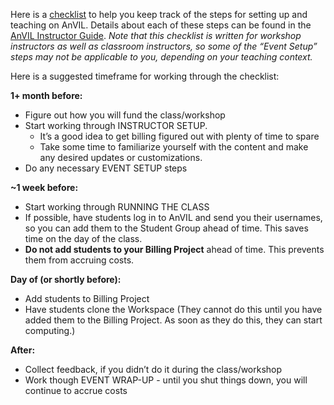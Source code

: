 Here is a [checklist](https://docs.google.com/document/d/1-HqQqH_qlkHwRua8-b92MyKQcEmcl0Nk37rSYqP49aw/edit) to help you keep track of the steps for setting up and teaching on AnVIL. Details about each of these steps can be found in the [AnVIL Instructor Guide](https://jhudatascience.org/AnVIL_Book_Instructor_Guide).  *Note that this checklist is written for workshop instructors as well as classroom instructors, so some of the "Event Setup" steps may not be applicable to you, depending on your teaching context.*

Here is a suggested timeframe for working through the checklist:

**1+ month before:**

- Figure out how you will fund the class/workshop
- Start working through INSTRUCTOR SETUP.
    - It's a good idea to get billing figured out with plenty of time to spare
    - Take some time to familiarize yourself with the content and make any desired updates or customizations.
- Do any necessary EVENT SETUP steps

**~1 week before:**

- Start working through RUNNING THE CLASS
- If possible, have students log in to AnVIL and send you their usernames, so you can add them to the Student Group ahead of time.  This saves time on the day of the class.
- **Do not add students to your Billing Project** ahead of time.  This prevents them from accruing costs.

**Day of (or shortly before):** 

- Add students to Billing Project
- Have students clone the Workspace (They cannot do this until you have added them to the Billing Project.  As soon as they do this, they can start computing.)

**After:**

- Collect feedback, if you didn't do it during the class/workshop
- Work though EVENT WRAP-UP - until you shut things down, you will continue to accrue costs
